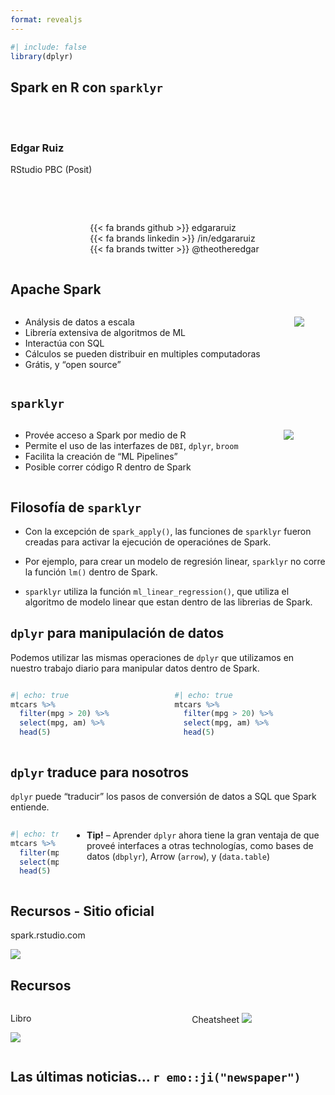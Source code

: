 ```yaml
---
format: revealjs
---
```


```r
#| include: false
library(dplyr)
```


## Spark en R con `sparklyr`

<br><br>

### Edgar Ruiz

RStudio PBC (Posit)

<br><br>

::: columns
::: column
:::

::: column

{{< fa brands github >}} edgararuiz <br>
{{< fa brands linkedin >}} /in/edgararuiz <br>
{{< fa brands twitter >}} @theotheredgar <br> 

:::
:::

## Apache Spark

::: columns

::: column 
::: {.incremental}
-   Análysis de datos a escala
-   Librería extensiva de algoritmos de ML
-   Interactúa con SQL
-   Cálculos se pueden distribuir en multiples computadoras
-   Grátis, y "open source"
:::
:::

::: column
![](imagenes/spark.svg)
:::
:::

## `sparklyr`

::: columns

::: column
::: {.incremental}
-   Provée acceso a Spark por medio de R
-   Permite el uso de las interfazes de `DBI`, `dplyr`, `broom`
-   Facilita la creación de "ML Pipelines"
-   Posible correr código R dentro de Spark
:::
:::


::: column
![](imagenes/sparklyr.png)
:::
:::

## Filosofía de `sparklyr`


:::{.incremental}
- Con la excepción de `spark_apply()`, las funciones de `sparklyr` fueron creadas
para activar la ejecución de operaciónes de Spark. 

- Por ejemplo, para crear un modelo de regresión linear, `sparklyr` no corre la 
función `lm()` dentro de Spark. 

- `sparklyr` utiliza la función `ml_linear_regression()`,
que utiliza el algoritmo de modelo linear que estan dentro de las librerias
de Spark.
:::
## `dplyr` para manipulación de datos

Podemos utilizar las mismas operaciones de `dplyr` que utilizamos en nuestro
trabajo diario para manipular datos dentro de Spark.

:::: {.columns}
::: {.column}
```r
#| echo: true
mtcars %>% 
  filter(mpg > 20) %>% 
  select(mpg, am) %>% 
  head(5)
```
:::

::: {.column}
```r
#| echo: true
mtcars %>% 
  filter(mpg > 20) %>% 
  select(mpg, am) %>% 
  head(5)
```
:::
::::

## `dplyr` traduce para nosotros

`dplyr` puede "traducir" los pasos de conversión de datos a SQL que Spark entiende.

:::{.incremental}
:::: {.columns}
::: {.column width="40%"}
```r
#| echo: true
mtcars %>% 
  filter(mpg > 20) %>% 
  select(mpg, am) %>% 
  head(5)
```
:::

::: {.column}
- **Tip!** -- Aprender `dplyr` ahora tiene la gran ventaja de que proveé interfaces a otras technologías, como bases de datos (`dbplyr`), Arrow (`arrow`), y (`data.table`)
:::
::::
:::

## Recursos - Sitio oficial

spark.rstudio.com

![](imagenes/sitio.png)


## Recursos 

::::{.columns}
:::{.column width="30%"}
Libro

![](imagenes/book.png)
:::

:::{.column}

Cheatsheet
![](imagenes/cheatsheet.png)
:::
::::

## Las últimas noticias... `r emo::ji("newspaper")`
